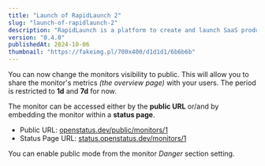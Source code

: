```yaml
---
title: "Launch of RapidLaunch 2"
slug: "launch-of-rapidlaunch-2"
description: "RapidLaunch is a platform to create and launch SaaS products quickly."
version: "0.4.0"
publishedAt: 2024-10-06
thumbnail: "https://fakeimg.pl/700x400/d1d1d1/6b6b6b"
---
```


You can now change the monitors visibility to public. This will allow you to
share the monitor's metrics _(the overview page)_ with your users. The period is
restricted to **1d** and **7d** for now.

The monitor can be accessed either by the **public URL** or/and by embedding the
monitor within a **status page**.

- Public URL:
  [openstatus.dev/public/monitors/1](https://openstatus.dev/public/monitors/1)
- Status Page URL:
  [status.openstatus.dev/monitors/1](https://status.openstatus.dev/monitors/1)

You can enable public mode from the monitor _Danger_ section setting.
